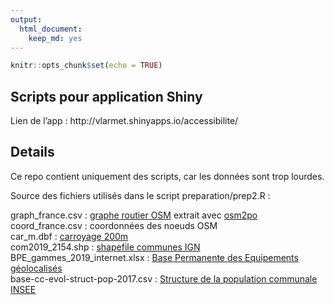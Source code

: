 ---
output:
  html_document:
    keep_md: yes
---

```{r setup, include=FALSE}
knitr::opts_chunk$set(echo = TRUE)
```

## Scripts pour application Shiny

Lien de l'app : http://vlarmet.shinyapps.io/accessibilite/  

## Details

Ce repo contient uniquement des scripts, car les données sont trop lourdes.  

Source des fichiers utilisés dans le script preparation/prep2.R :  

graph_france.csv : [graphe routier OSM](https://download.geofabrik.de/europe/france.html) extrait avec [osm2po](https://osm2po.de)  
coord_france.csv : coordonnées des noeuds OSM   
car_m.dbf : [carroyage 200m](https://www.insee.fr/fr/statistiques/2520034?sommaire=4176305)    
com2019_2154.shp : [shapefile communes IGN](https://geoservices.ign.fr/documentation/diffusion/telechargement-donnees-libres.html#geofla)  
BPE_gammes_2019_internet.xlsx : [Base Permanente des Equipements géolocalisés](https://www.insee.fr/fr/statistiques/3568638?sommaire=3568656)  
base-cc-evol-struct-pop-2017.csv : [Structure de la population communale INSEE](https://www.insee.fr/fr/statistiques/4515565?sommaire=4516122)    
